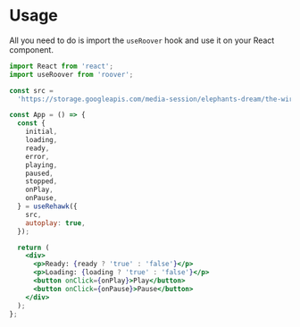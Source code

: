 # Usage

All you need to do is import the `useRoover` hook and use it on your React component.

```jsx
import React from 'react';
import useRoover from 'roover';

const src =
  'https://storage.googleapis.com/media-session/elephants-dream/the-wires.mp3';

const App = () => {
  const {
    initial,
    loading,
    ready,
    error,
    playing,
    paused,
    stopped,
    onPlay,
    onPause,
  } = useRehawk({
    src,
    autoplay: true,
  });

  return (
    <div>
      <p>Ready: {ready ? 'true' : 'false'}</p>
      <p>Loading: {loading ? 'true' : 'false'}</p>
      <button onClick={onPlay}>Play</button>
      <button onClick={onPause}>Pause</button>
    </div>
  );
};
```
